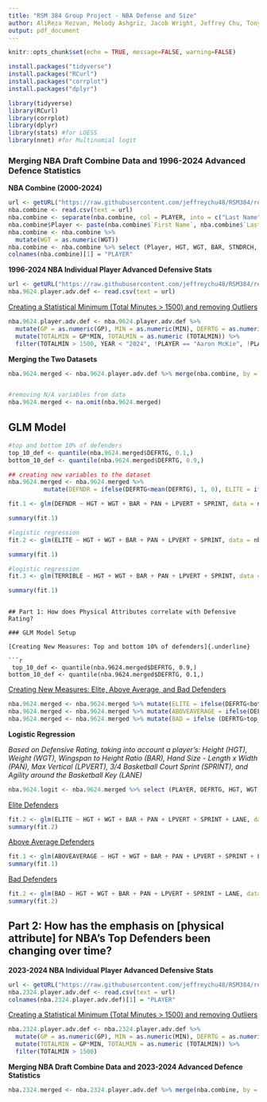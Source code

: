 ```yaml
---
title: "RSM 384 Group Project - NBA Defense and Size"
author: AliReza Rezvan, Melody Ashgriz, Jacob Wright, Jeffrey Chu, Tony Wang
output: pdf_document
---
```


```r
knitr::opts_chunk$set(echo = TRUE, message=FALSE, warning=FALSE)
```

```r
install.packages("tidyverse")
install.packages("RCurl")
install.packages("corrplot")
install.packages("dplyr")
```

```r
library(tidyverse)
library(RCurl)
library(corrplot)
library(dplyr)
library(stats) #for LOESS
library(nnet) #for Multinomial logit
```

### Merging NBA Draft Combine Data and 1996-2024 Advanced Defence Statistics

**NBA Combine (2000-2024)**

```r
url <- getURL("https://raw.githubusercontent.com/jeffreychu48/RSM384/refs/heads/main/NBA_draft_combine.csv")
nba.combine <- read.csv(text = url)
nba.combine <- separate(nba.combine, col = PLAYER, into = c("Last Name", "First Name"), sep = ", ")
nba.combine$Player <- paste(nba.combine$`First Name`, nba.combine$`Last Name`, sep = " ")
nba.combine <- nba.combine %>%
  mutate(WGT = as.numeric(WGT))
nba.combine <- nba.combine %>% select (Player, HGT, WGT, BAR, STNDRCH, PAN, LPVERT, SPRINT, LANE)
colnames(nba.combine)[1] = "PLAYER"
```

**1996-2024 NBA Individual Player Advanced Defensive Stats**

```r
url <- getURL("https://raw.githubusercontent.com/jeffreychu48/RSM384/refs/heads/main/1996-2024%20NBA%20Player%20Advanced%20Defensive%20Stats.csv")
nba.9624.player.adv.def <- read.csv(text = url)
```

[Creating a Statistical Minimum (Total Minutes \> 1500) and removing Outliers]{.underline}

```r
nba.9624.player.adv.def <- nba.9624.player.adv.def %>%
  mutate(GP = as.numeric(GP), MIN = as.numeric(MIN), DEFRTG = as.numeric(DEFRTG)) %>%
  mutate(TOTALMIN = GP*MIN, TOTALMIN = as.numeric (TOTALMIN)) %>% 
  filter(TOTALMIN > 1500, YEAR < "2024", !PLAYER == "Aaron McKie", !PLAYER == "A.C. Green")
```

**Merging the Two Datasets**

```r
nba.9624.merged <- nba.9624.player.adv.def %>% merge(nba.combine, by = "PLAYER", all = FALSE)


#removing N/A variables from data
nba.9624.merged <- na.omit(nba.9624.merged)   
```

## GLM Model
```r
#top and bottom 10% of defenders 
top_10_def <- quantile(nba.9624.merged$DEFRTG, 0.1,)
bottom_10_def <- quantile(nba.9624.merged$DEFRTG, 0.9,)

## creating new variables to the dataset 
nba.9624.merged <- nba.9624.merged %>%
          mutate(DEFNDR = ifelse(DEFRTG<mean(DEFRTG), 1, 0), ELITE = ifelse(DEFRTG<=top_10_def, 1, 0), TERRIBLE = ifelse(DEFRTG>=bottom_10_def, 1, 0))
```

```r
fit.1 <- glm(DEFNDR ~ HGT + WGT + BAR + PAN + LPVERT + SPRINT, data = nba.9624.merged, family = "binomial")    

summary(fit.1)
```

```r
#logistic regression
fit.2 <- glm(ELITE ~ HGT + WGT + BAR + PAN + LPVERT + SPRINT, data = nba.9624.merged, family = "binomial")    

summary(fit.1)
```

```r
#logistic regression
fit.3 <- glm(TERRIBLE ~ HGT + WGT + BAR + PAN + LPVERT + SPRINT, data = nba.9624.merged, family = "binomial")    

summary(fit.1)
```
```

## Part 1: How does Physical Attributes correlate with Defensive Rating?

### GLM Model Setup

[Creating New Measures: Top and bottom 10% of defenders]{.underline}

```r
 top_10_def <- quantile(nba.9624.merged$DEFRTG, 0.9,)
bottom_10_def <- quantile(nba.9624.merged$DEFRTG, 0.1,)
```

[Creating New Measures: Elite, Above Average, and Bad Defenders]{.underline}

```r
nba.9624.merged <- nba.9624.merged %>% mutate(ELITE = ifelse(DEFRTG<bottom_10_def, 1, 0))
nba.9624.merged <- nba.9624.merged %>% mutate(ABOVEAVERAGE = ifelse(DEFRTG<mean(DEFRTG), 1, 0)) 
nba.9624.merged <- nba.9624.merged %>% mutate(BAD = ifelse (DEFRTG>top_10_def, 1,0))
```

**Logistic Regression**

*Based on Defensive Rating, taking into account a player's: Height (HGT), Weight (WGT), Wingspan to Height Ratio (BAR), Hand Size - Length x Width (PAN), Max Vertical (LPVERT), 3/4 Basketball Court Sprint (SPRINT), and Agility around the Basketball Key (LANE)*

```r
nba.9624.logit <- nba.9624.merged %>% select (PLAYER, DEFRTG, HGT, WGT, BAR, PAN, LPVERT, SPRINT, LANE, ELITE, ABOVEAVERAGE, BAD)
```

[Elite Defenders]{.underline}

```r
fit.2 <- glm(ELITE ~ HGT + WGT + BAR + PAN + LPVERT + SPRINT + LANE, data = nba.9624.logit, family = "binomial")
summary(fit.2)
```

[Above Average Defenders]{.underline}

```r
fit.1 <- glm(ABOVEAVERAGE ~ HGT + WGT + BAR + PAN + LPVERT + SPRINT + LANE, data = nba.9624.logit, family = "binomial")
summary(fit.1)
```

[Bad Defenders]{.underline}

```r
fit.2 <- glm(BAD ~ HGT + WGT + BAR + PAN + LPVERT + SPRINT + LANE, data = nba.9624.logit, family = "binomial")
summary(fit.2)
```

## Part 2: How has the emphasis on [physical attribute] for NBA’s Top Defenders been changing over time?

**2023-2024 NBA Individual Player Advanced Defensive Stats**

```r
url <- getURL("https://raw.githubusercontent.com/jeffreychu48/RSM384/refs/heads/main/2023-2024%20NBA%20Player%20Advanced%20Defensive%20Stats.csv")
nba.2324.player.adv.def <- read.csv(text = url)
colnames(nba.2324.player.adv.def)[1] = "PLAYER"
```

[Creating a Statistical Minimum (Total Minutes \> 1500) and removing Outliers]{.underline}

```r
nba.2324.player.adv.def <- nba.2324.player.adv.def %>%
  mutate(GP = as.numeric(GP), MIN = as.numeric(MIN), DEFRTG = as.numeric(DEFRTG)) %>%
  mutate(TOTALMIN = GP*MIN, TOTALMIN = as.numeric (TOTALMIN)) %>% 
  filter(TOTALMIN > 1500)
```

**Merging NBA Draft Combine Data and 2023-2024 Advanced Defence Statistics**

```r
nba.2324.merged <- nba.2324.player.adv.def %>% merge(nba.combine, by = "PLAYER", all = FALSE)
```
